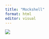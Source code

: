 ```yaml
---
title: "Mockshell"
format: html
editor: visual
---
```


![](https://raw.githubusercontent.com/nm-training/img/refs/heads/main/cm_table_jul25.png)
